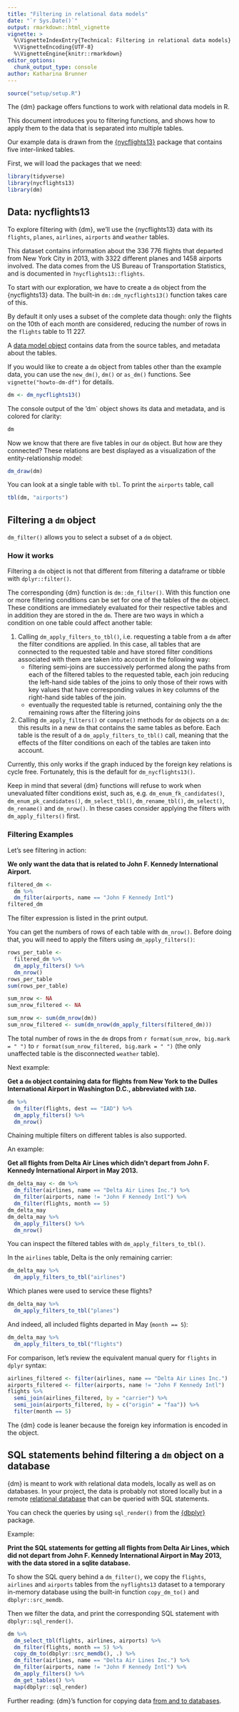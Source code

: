 ```yaml
---
title: "Filtering in relational data models"
date: "`r Sys.Date()`"
output: rmarkdown::html_vignette
vignette: >
  %\VignetteIndexEntry{Technical: Filtering in relational data models}
  %\VignetteEncoding{UTF-8}
  %\VignetteEngine{knitr::rmarkdown}
editor_options:
  chunk_output_type: console
author: Katharina Brunner
---
```



``````r
source("setup/setup.R")
``````

The {dm} package offers functions to work with relational data models in R.

This document introduces you to filtering functions, and shows how to apply them to the data that is separated into multiple tables.

Our example data is drawn from the [{nycflights13}](https://github.com/hadley/nycflights13) package that contains five inter-linked tables.

First, we will load the packages that we need:

```r
library(tidyverse)
library(nycflights13)
library(dm)
```

## Data: nycflights13

To explore filtering with {dm}, we'll use the {nycflights13} data with its `flights`, `planes`, `airlines`, `airports` and `weather` tables.

This dataset contains information about the 336 776 flights that departed from New York City in 2013, with 3322 different planes and 1458 airports involved.
The data comes from the US Bureau of Transportation Statistics, and is documented in `?nycflights13::flights`.

To start with our exploration, we have to create a `dm` object from the {nycflights13} data.
The built-in `dm::dm_nycflights13()` function takes care of this.

By default it only uses a subset of the complete data though: only the flights on the 10th of each month are considered, reducing the number of rows in the `flights` table to 11 227.

A [data model object](https://krlmlr.github.io/dm/articles/tech-dm-class.html#class-dm) contains data from the source tables, and metadata about the tables.

If you would like to create a `dm` object from tables other than the example data, you can use the `new_dm()`, `dm()` or `as_dm()` functions.
See `vignette("howto-dm-df")` for details.

```r
dm <- dm_nycflights13()
```

The console output of the 'dm` object shows its data and metadata, and is colored for clarity:

```r
dm
```

Now we know that there are five tables in our `dm` object.
But how are they connected?
These relations are best displayed as a visualization of the entity-relationship model:

```r
dm_draw(dm)
```

You can look at a single table with `tbl`.
To print the `airports` table, call

```r
tbl(dm, "airports")
```

## Filtering a `dm` object {#filter}

`dm_filter()` allows you to select a subset of a `dm` object.

### How it works

Filtering a `dm` object is not that different from filtering a dataframe or tibble with `dplyr::filter()`.

The corresponding {dm} function is `dm::dm_filter()`.
With this function one or more filtering conditions can be set for one of the tables of the `dm` object.
These conditions are immediately evaluated for their respective tables and in addition they are stored in the `dm`.
There are two ways in which a condition on one table could affect another table:

1. Calling `dm_apply_filters_to_tbl()`, i.e. requesting a table from a `dm` after the filter conditions are applied.
In this case, all tables that are connected to the requested table and have stored filter conditions associated with them are taken into account in the following way:
    - filtering semi-joins are successively performed along the paths from each of the filtered tables to the requested table, each join reducing the left-hand side tables of the joins to only those of their rows with key values that have corresponding values in key columns of the right-hand side tables of the join.
    - eventually the requested table is returned, containing only the the remaining rows after the filtering joins
1. Calling `dm_apply_filters()` or `compute()` methods for `dm` objects on a `dm`: this results in a new `dm` that contains the same tables as before.
Each table is the result of a `dm_apply_filters_to_tbl()` call, meaning that the effects of the filter conditions on each of the tables are taken into account.

Currently, this only works if the graph induced by the foreign key relations is cycle free.
Fortunately, this is the default for `dm_nycflights13()`.

Keep in mind that several {dm} functions will refuse to work when unevaluated filter conditions exist, such as, e.g. `dm_enum_fk_candidates()`, `dm_enum_pk_candidates()`, `dm_select_tbl()`, `dm_rename_tbl()`, `dm_select()`, `dm_rename()` and `dm_nrow()`.
In these cases consider applying the filters with `dm_apply_filters()` first.

### Filtering Examples

Let's see filtering in action:

**We only want the data that is related to John F. Kennedy International Airport.**

```r
filtered_dm <-
  dm %>%
  dm_filter(airports, name == "John F Kennedy Intl")
filtered_dm
```

The filter expression is listed in the print output.

You can get the numbers of rows of each table with `dm_nrow()`.
Before doing that, you will need to apply the filters using `dm_apply_filters()`:

```r
rows_per_table <-
  filtered_dm %>%
  dm_apply_filters() %>%
  dm_nrow()
rows_per_table
sum(rows_per_table)
```

```r
sum_nrow <- NA
sum_nrow_filtered <- NA
```

```r
sum_nrow <- sum(dm_nrow(dm))
sum_nrow_filtered <- sum(dm_nrow(dm_apply_filters(filtered_dm)))
```

The total number of rows in the `dm` drops from `r format(sum_nrow, big.mark = " ")` to `r format(sum_nrow_filtered, big.mark = " ")` (the only unaffected table is the disconnected `weather` table).

Next example:

**Get a `dm` object containing data for flights from New York to the Dulles International Airport in Washington D.C., abbreviated with `IAD`.**

```r
dm %>%
  dm_filter(flights, dest == "IAD") %>%
  dm_apply_filters() %>%
  dm_nrow()
```

Chaining multiple filters on different tables is also supported.

An example:

**Get all flights from Delta Air Lines which didn't depart from John F. Kennedy International Airport in May 2013.**

```r
dm_delta_may <- dm %>%
  dm_filter(airlines, name == "Delta Air Lines Inc.") %>%
  dm_filter(airports, name != "John F Kennedy Intl") %>%
  dm_filter(flights, month == 5)
dm_delta_may
dm_delta_may %>%
  dm_apply_filters() %>%
  dm_nrow()
```

You can inspect the filtered tables with `dm_apply_filters_to_tbl()`.

In the `airlines` table, Delta is the only remaining carrier:

```r
dm_delta_may %>%
  dm_apply_filters_to_tbl("airlines")
```

Which planes were used to service these flights?

```r
dm_delta_may %>%
  dm_apply_filters_to_tbl("planes")
```

And indeed, all included flights departed in May (`month == 5`):

```r
dm_delta_may %>%
  dm_apply_filters_to_tbl("flights")
```

For comparison, let's review the equivalent manual query for `flights` in `dplyr` syntax:

```r
airlines_filtered <- filter(airlines, name == "Delta Air Lines Inc.")
airports_filtered <- filter(airports, name != "John F Kennedy Intl")
flights %>%
  semi_join(airlines_filtered, by = "carrier") %>%
  semi_join(airports_filtered, by = c("origin" = "faa")) %>%
  filter(month == 5)
```

The {dm} code is leaner because the foreign key information is encoded in the object.

## SQL statements behind filtering a `dm` object on a database

{dm} is meant to work with relational data models, locally as well as on databases.
In your project, the data is probably not stored locally but in a remote [relational database](https://krlmlr.github.io/dm/articles/howto-dm-theory.html#relational-databases) that can be queried with SQL statements.

You can check the queries by using `sql_render()` from the [{dbplyr}](https://dbplyr.tidyverse.org/) package.

Example:

**Print the SQL statements for getting all flights from Delta Air Lines, which did not depart from John F. Kennedy International Airport in May 2013, with the data stored in a sqlite database.**

To show the SQL query behind a `dm_filter()`, we copy the `flights`, `airlines` and `airports` tables from the `nyflights13` dataset to a temporary in-memory database using the built-in function `copy_dm_to()` and `dbplyr::src_memdb`.

Then we filter the data, and print the corresponding SQL statement with `dbplyr::sql_render()`.

```r
dm %>%
  dm_select_tbl(flights, airlines, airports) %>%
  dm_filter(flights, month == 5) %>%
  copy_dm_to(dbplyr::src_memdb(), .) %>%
  dm_filter(airlines, name == "Delta Air Lines Inc.") %>%
  dm_filter(airports, name != "John F Kennedy Intl") %>%
  dm_apply_filters() %>%
  dm_get_tables() %>%
  map(dbplyr::sql_render)
```

Further reading: {dm}'s function for copying data [from and to databases](https://krlmlr.github.io/dm/articles/dm.html#copy).
